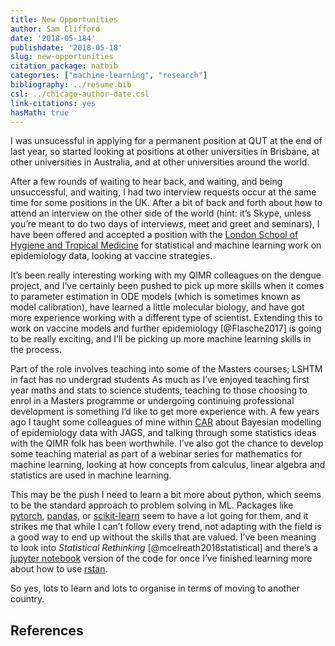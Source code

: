```yaml
---
title: New Opportunities
author: Sam Clifford
date: '2018-05-184'
publishdate: '2018-05-18'
slug: new-opportunities
citation_package: natbib
categories: ["machine-learning", "research"]
bibliography: ../resume.bib
csl: ../chicago-author-date.csl
link-citations: yes
hasMath: true
---
```


I was unsucessful in applying for a permanent position at QUT at the end of last year, so started looking at positions at other universities in Brisbane, at other universities in Australia, and at other universities around the world.

After a few rounds of waiting to hear back, and waiting, and being unsuccessful, and waiting, I had two interview requests occur at the same time for some positions in the UK. After a bit of back and forth about how to attend an interview on the other side of the world (hint: it's Skype, unless you're meant to do two days of interviews, meet and greet and seminars), I have been offered and accepted a position with the [London School of Hygiene and Tropical Medicine](http://www.lshtm.ac.uk/) for statistical and machine learning work on epidemiology data, looking at vaccine strategies.

It's been really interesting working with my QIMR colleagues on the dengue project, and I've certainly been pushed to pick up more skills when it comes to parameter estimation in ODE models (which is sometimes known as model calibration), have learned a little molecular biology, and have got more experience working with a different type of scientist. Extending this to work on vaccine models and further epidemiology [@Flasche2017] is going to be really exciting, and I'll be picking up more machine learning skills in the process.

Part of the role involves teaching into some of the Masters courses; LSHTM in fact has no undergrad students As much as I've enjoyed teaching first year maths and stats to science students, teaching to those choosing to enrol in a Masters programme or undergoing continuing professional development is something I'd like to get more experience with. A few years ago I taught some colleagues of mine within [CAR](https://www.car-cre.org.au/) about Bayesian modelling of epidemiology data with JAGS, and talking through some statistics ideas with the QIMR folk has been worthwhile. I've also got the chance to develop some teaching material as part of a webinar series for mathematics for machine learning, looking at how concepts from calculus, linear algebra and statistics are used in machine learning. 

This may be the push I need to learn a bit more about python, which seems to be the standard approach to problem solving in ML. Packages like [pytorch](https://pytorch.org/), [pandas](http://pandas.pydata.org/), or [scikit-learn](http://scikit-learn.org/stable/) seem to have a lot going for them, and it strikes me that while I can't follow every trend, not adapting with the field is a good way to end up without the skills that are valued. I've been meaning to look into *Statistical Rethinking* [@mcelreath2018statistical] and there's a [jupyter notebook](https://github.com/pymc-devs/resources/tree/master/Rethinking) version of the code for once I've finished learning more about how to use [rstan](http://mc-stan.org/users/interfaces/rstan).

So yes, lots to learn and lots to organise in terms of moving to another country.

## References